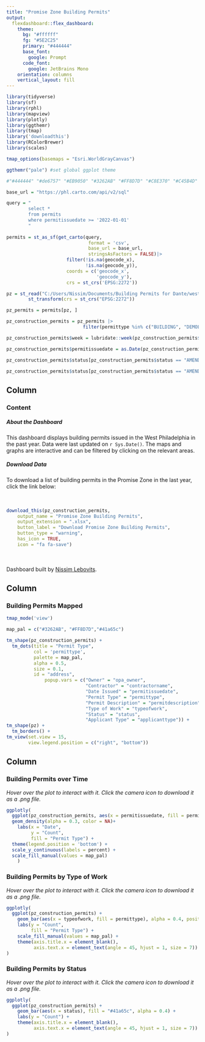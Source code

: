 ```yaml
---
title: "Promise Zone Building Permits"
output: 
  flexdashboard::flex_dashboard:
    theme:
      bg: "#ffffff"
      fg: "#5E2C25"
      primary: "#444444"
      base_font:
        google: Prompt
      code_font:
        google: JetBrains Mono
    orientation: columns
    vertical_layout: fill
---
```


```r
library(tidyverse)
library(sf)
library(rphl)
library(mapview)
library(plotly)
library(ggthemr)
library(tmap)
library('downloadthis')
library(RColorBrewer)
library(scales)

tmap_options(basemaps = "Esri.WorldGrayCanvas")

ggthemr("pale") #set global ggplot theme

#"#444444" "#de6757" "#EB9050" "#3262AB" "#FF8D7D" "#C8E370" "#C45B4D" "#41a65c" "#5E2C25" "#78695F"
```

```r
base_url = "https://phl.carto.com/api/v2/sql"

query = "
        select *
        from permits
        where permitissuedate >= '2022-01-01'
        "
  
permits = st_as_sf(get_carto(query,
                              format = 'csv',
                              base_url = base_url,
                              stringsAsFactors = FALSE)|>
                      filter(!is.na(geocode_x),
                             !is.na(geocode_y)),
                      coords = c('geocode_x',
                                 'geocode_y'),
                      crs = st_crs('EPSG:2272'))

pz = st_read("C:/Users/Nissim/Documents/Building Permits for Dante/west_phl_building_permits/west_phl_building_permits/Philadelphia_Promise_Zone.shp") |>
        st_transform(crs = st_crs("EPSG:2272"))

pz_permits = permits[pz, ]

pz_construction_permits = pz_permits |>
                            filter(permittype %in% c("BUILDING", "DEMOLITION", "RESIDENTIAL BUILDING"))

pz_construction_permits$week = lubridate::week(pz_construction_permits$permitissuedate)

pz_construction_permits$permitissuedate = as.Date(pz_construction_permits$permitissuedate)

pz_construction_permits$status[pz_construction_permits$status == "AMENDMENT READY FOR ISSUE"] = "AMEND. READY FOR ISSUE"

pz_construction_permits$status[pz_construction_permits$status == "AMENDMENT REVIEW"] = "AMEND. REVIEW"
```

Column {data-width=200}
-------------------------------------

### Content

##### About the Dashboard
This dashboard displays building permits issued in the West Philadelphia in the past year. Data were last updated on `r Sys.Date()`. The maps and graphs are interactive and can be filtered by clicking on the relevant areas.

##### Download Data
To download a list of building permits in the Promise Zone in the last year, click the link below:
\
\
\
```r
download_this(pz_construction_permits,
    output_name = "Promise Zone Building Permits",
    output_extension = ".xlsx",
    button_label = "Download Promise Zone Building Permits",
    button_type = "warning",
    has_icon = TRUE,
    icon = "fa fa-save")
```
\
\
Dashboard built by [Nissim Lebovits](nissim@desiign.upenn.edu).

Column {data-width=600}
-----------------------------------------------------------------------

### **Building Permits Mapped**

```r
tmap_mode('view')

map_pal = c("#3262AB", "#FF8D7D","#41a65c")

tm_shape(pz_construction_permits) +
  tm_dots(title = "Permit Type",
          col = 'permittype',
          palette = map_pal,
          alpha = 0.5,
          size = 0.1,
          id = "address",
              popup.vars = c("Owner" = "opa_owner",
                             "Contractor" = "contractorname",
                             "Date Issued" = "permitissuedate",
                             "Permit Type" = "permittype",
                             "Permit Description" = "permitdescription",
                             "Type of Work" = "typeofwork",
                             "Status" = "status",
                             "Applicant Type" = "applicanttype")) +
tm_shape(pz) +
  tm_borders() +
tm_view(set.view = 15,
        view.legend.position = c("right", "bottom"))
```


Column {data-width=400}
-----------------------------------------------------------------------

### **Building Permits over Time**
*Hover over the plot to interact with it. Click the camera icon to download it as a .png file.*
```r
ggplotly(
  ggplot(pz_construction_permits, aes(x = permitissuedate, fill = permittype)) +
  geom_density(alpha = 0.3, color = NA)+
    labs(x = "Date",
         y = "Count",
         fill = "Permit Type") +
  theme(legend.position = 'bottom') +
  scale_y_continuous(labels = percent) +
  scale_fill_manual(values = map_pal)
    )
```

### **Building Permits by Type of Work**
*Hover over the plot to interact with it. Click the camera icon to download it as a .png file.*
```r
ggplotly(
  ggplot(pz_construction_permits) +
    geom_bar(aes(x = typeofwork, fill = permittype), alpha = 0.4, position = 'stack') +
    labs(y = "Count",
         fill = "Permit Type") +
    scale_fill_manual(values = map_pal) +
    theme(axis.title.x = element_blank(),
          axis.text.x = element_text(angle = 45, hjust = 1, size = 7))
)
```

### **Building Permits by Status**
*Hover over the plot to interact with it. Click the camera icon to download it as a .png file.*
```r
ggplotly(
  ggplot(pz_construction_permits) +
    geom_bar(aes(x = status), fill = "#41a65c", alpha = 0.4) +
    labs(y = "Count") +
    theme(axis.title.x = element_blank(),
          axis.text.x = element_text(angle = 45, hjust = 1, size = 7))
)
```